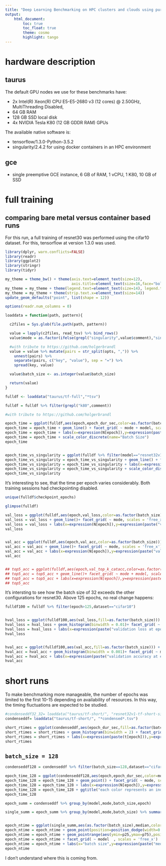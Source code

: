 ```yaml
---
title: "Deep Learning Benchmarking on HPC clusters and clouds using pure tf"
output:    
    html_document:
        toc: true
        toc_float: true
        theme: cosmo
        highlight: tango
---
```


# hardware description

## taurus

The default GPU nodes we use for these benchmarks have:

- 2x Intel(R) Xeon(R) CPU E5-E5-2680 v3 (12 cores) @ 2.50GHz, MultiThreading Disabled, 
- 64 GB RAM 
- 128 GB SSD local disk
- 4x NVIDIA Tesla K80 (12 GB GDDR RAM) GPUs

The available native software is:

- tensorflow/1.3.0-Python-3.5.2
- singularity/2.4.2 for using docker containers in an HPC environment

## gce 

- single preemptive GCE instance, 6 GB of RAM, 1 vCPU, 1 K80, 10 GB of SSD

# full training

## comparing bare metal versus container based runs

For this run, a full training of resnet30 was performed using the cifar10 dataset. For this, tensorflow at version 1.3.0 was used. 

```r
library(dplyr, warn.conflicts=FALSE)
library(readr)
library(ggplot2)
library(stringr)
library(tidyr)

my_theme = theme_bw() + theme(axis.text=element_text(size=12),
                              axis.title=element_text(size=16,face="bold"))
my_theme = my_theme + theme(legend.text=element_text(size=14), legend.title=element_text(size=16))
my_theme = my_theme + theme(strip.text.x=element_text(size=14))
update_geom_defaults("point", list(shape = 12))

options(readr.num_columns = 0)

loaddata = function(path, pattern){

  c2files = Sys.glob(file.path(path, pattern))

  value = lapply(c2files, read_tsv) %>% bind_rows()
  value$mode = as.factor(ifelse(grepl("singularity",value$comment),"singularity","bare-metal"))

  #with tribute to https://github.com/holgerbrandl
  value = value %>% mutate(pairs = str_split(opts, ",")) %>%
    unnest(pairs) %>%
    separate(pairs, c("key", "value"), sep = "=") %>%
    spread(key, value)

  value$batch_size <- as.integer(value$batch_size)

  return(value)
}

fulldf <- loaddata("taurus/tf-full","*tsv")

fulldf = fulldf %>% filter(grepl("k80",comment))

#with tribute to https://github.com/holgerbrandl

epoch_time = ggplot(fulldf,aes(epoch,epoch_dur_sec,color=as.factor(batch_size))) + my_theme
epoch_time = epoch_time + geom_line() + facet_grid( ~ mode + model, scales = 'free_x')
epoch_time = epoch_time + labs(x=expression(N[epoch]),y=expression(paste(t[epoch]," / s")))
epoch_time = epoch_time + scale_color_discrete(name="Batch Size")
epoch_time


epoch_time_vs_singularity = ggplot(fulldf %>% filter(model=="resnet32v1"),aes(epoch,epoch_dur_sec,color=as.factor(batch_size))) + my_theme
epoch_time_vs_singularity = epoch_time_vs_singularity + geom_line() + facet_grid( ~ mode , scales = 'free_x')
epoch_time_vs_singularity = epoch_time_vs_singularity + labs(x=expression(N[epoch]),y=expression(paste(t[epoch]," / s")))
epoch_time_vs_singularity = epoch_time_vs_singularity + scale_color_discrete(name="Batch Size")
epoch_time_vs_singularity

```

It's interesting to see, that the time per epoch varies considerably. Both training sessions had checkpointing disabled.

```r

unique(fulldf$checkpoint_epochs)

glimpse(fulldf)

```


```r
val_loss = ggplot(fulldf,aes(epoch,val_loss,color=as.factor(batch_size))) + my_theme
val_loss = val_loss + geom_line()+ facet_grid( ~ mode, scales = 'free_x')
val_loss = val_loss + labs(x=expression(N[epoch]),y=expression(paste("validation loss / a.u.")))
val_loss


val_acc = ggplot(fulldf,aes(epoch,val_acc,color=as.factor(batch_size))) + my_theme
val_acc = val_acc + geom_line()+ facet_grid( ~ mode, scales = 'free_x')
val_acc = val_acc + labs(x=expression(N[epoch]),y=expression(paste("validation accuracy / a.u.")))
val_acc


## top5_acc = ggplot(fulldf,aes(epoch,val_top_k_catacc,color=as.factor(batch_size))) + my_theme
## top5_acc = top5_acc + geom_line()+ facet_grid( ~ mode + model, scales = 'free_x')
## top5_acc = top5_acc + labs(x=expression(N[epoch]),y=expression(paste("top5 validation accuracy / a.u.")))
## top5_acc

```

It's intersting to see how the batch size of 32 exceeds the other configurations for resnet30. Above 125 epochs, no real change happens:

```r
fulldf100 = fulldf %>% filter(epoch>125,dataset=="cifar10")


hval_loss = ggplot(fulldf100,aes(val_loss,fill=as.factor(batch_size))) + my_theme
hval_loss = hval_loss + geom_histogram(binwidth = 0.01)+ facet_grid( ~ mode, scales = 'free_x')
hval_loss = hval_loss + labs(x=expression(paste("validation loss at epoch > 125")),y=expression(paste("N / 0.01 ")))
hval_loss


hval_acc = ggplot(fulldf100,aes(val_acc,fill=as.factor(batch_size))) + my_theme
hval_acc = hval_acc + geom_histogram(binwidth = 0.001)+ facet_grid( ~ mode, scales = 'free_x')
hval_acc = hval_acc + labs(x=expression(paste("validation accuracy at epoch > 125")),y=expression(paste("N / 0.001 ")))
hval_acc

```

# short runs

To make benchmarking more manageable, the number of epochs was limited to the first 10-15 depending on availability of resources. In this way, the timing fluctuations are expected to be studied.

```r

#condenseddf32_32= loaddata("taurus/tf-short/", "resnet32v1-tf-short-singularity-*.tsv")
condenseddf= loaddata("taurus/tf-short/", "*condensed*.tsv")

short_rtimes = ggplot(condenseddf,aes(epoch_dur_sec,fill=as.factor(batch_size))) + my_theme
short_rtimes = short_rtimes + geom_histogram(binwidth = 2) + facet_grid( ~ model, scales = 'free_x')
short_rtimes = short_rtimes + labs(x=expression(paste(t[epoch])),y=expression(paste(count," / [ 2 s ]")))
short_rtimes

```

## `batch_size = 128`

```r

condenseddf128 = condenseddf %>% filter(batch_size==128,dataset=="cifar10")

epoch_time_128 = ggplot(condenseddf128,aes(epoch,epoch_dur_sec,color=model)) + my_theme
epoch_time_128 = epoch_time_128 + geom_point() + facet_grid( ~ mode, scales = 'free_x')
epoch_time_128 = epoch_time_128 + labs(x=expression(N[epoch]),y=expression(paste(t[epoch]," / s"))) #+ guides(color=FALSE)
epoch_time_128 = epoch_time_128 + ggtitle("each color represents an individual run (out of 10 runs per configurations)")
epoch_time_128

epoch_summ = condenseddf %>% group_by(model,mode,batch_size,epoch)

single_summ = epoch_summ %>% group_by(model,mode,batch_size) %>% summarize(mean = mean(epoch_dur_sec), median= median(epoch_dur_sec), std = sd(epoch_dur_sec), p25=quantile(epoch_dur_sec,.25), p75=quantile(epoch_dur_sec,.75))


epoch_ntime = ggplot(single_summ,aes(as.factor(batch_size),median,color=mode)) + my_theme
epoch_ntime = epoch_ntime + geom_point(position=position_dodge(width=0.5))
epoch_ntime = epoch_ntime + geom_pointrange(aes(ymin=p25,ymax=p75),position=position_dodge(width=0.5))
epoch_ntime = epoch_ntime + facet_grid( ~ model  , scales = 'free_x')
epoch_ntime = epoch_ntime + labs(x="batch size",y=expression(paste("median(",t[epoch],") / s")))
epoch_ntime
```

I don't understand where this is coming from.
